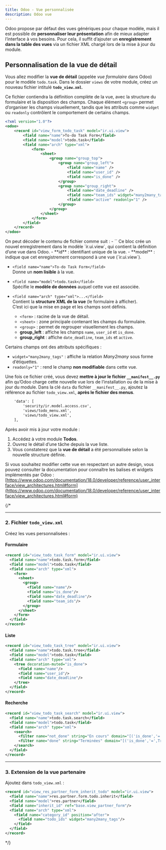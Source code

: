 ```yaml
---
title: Odoo - Vue personnalisée
description: Odoo vue
---
```


Odoo propose par défaut des vues génériques pour chaque modèle,
mais il est possible de **personnaliser leur présentation**
afin de mieux adapter l’interface à vos besoins.
Pour cela, il suffit d’ajouter un **enregistrement dans la table des vues** 
via un fichier XML chargé lors de la mise à jour du module.

## Personnalisation de la vue de détail
Vous allez modifier la **vue de détail** (appelée *vue formulaire* dans Odoo) 
pour le modèle `todo.task`.
Dans le dossier `views` de votre module, créez un nouveau fichier intitulé 
**`todo_view.xml`**.

Ce fichier contiendra la définition complète de la vue, avec la structure 
du formulaire et la disposition des champs.
Chaque élément `<group>` permet d’organiser les champs visuellement, 
tandis que les attributs comme `widget` ou `readonly` contrôlent le comportement 
de certains champs.

```xml
<?xml version="1.0"?>
<odoo>
    <record id="view_form_todo_task" model="ir.ui.view">
        <field name="name">To-do Task Form</field>
        <field name="model">todo.task</field>
        <field name="arch" type="xml">
            <form>
                <sheet>
                    <group name="group_top">
                        <group name="group_left">
                            <field name="name" />
                            <field name="user_id" />
                            <field name="is_done" />
                        </group>
                        <group name="group_right">
                            <field name="date_deadline" />
                            <field name="team_ids" widget="many2many_tags" />
                            <field name="active" readonly="1" />
                        </group>
                    </group>
                </sheet>
            </form>
        </field>
    </record>
</odoo>
```

<Aside>
On peut décoder le contenu de fichier comme suit : 
- `<record id="view_form_todo_task" model="ir.ui.view">`  
  Ce bloc crée un nouvel enregistrement dans le modèle `ir.ui.view`, qui contient la définition d’une vue dans Odoo.  
  - **id** : identifiant unique de la vue.  
  - **model** : indique que cet enregistrement correspond à une vue (`ir.ui.view`).  

- `<field name="name">To-do Task Form</field>`  
  Donne un **nom lisible** à la vue.

- `<field name="model">todo.task</field>`  
  Spécifie le **modèle de données** auquel cette vue est associée.

- `<field name="arch" type="xml">...</field>`  
  Contient la **structure XML de la vue** (le formulaire à afficher).  
  C’est ici que la mise en page et les champs sont définis.

    - `<form>` : racine de la vue de détail.  
    - `<sheet>` : zone principale contenant les champs du formulaire.  
    - `<group>` : permet de regrouper visuellement les champs.  
    - **group_left** : affiche les champs `name`, `user_id` et `is_done`.  
    - **group_right** : affiche `date_deadline`, `team_ids` et `active`.

Certains champs ont des attributs spécifiques :  
- `widget="many2many_tags"` : affiche la relation *Many2many* sous forme d’étiquettes.  
- `readonly="1"` : rend le champ **non modifiable** dans cette vue.
</Aside>

Une fois ce fichier créé, vous devez **mettre à jour le fichier `__manifest__.py`** 
afin qu’Odoo charge cette nouvelle vue lors de l’installation ou de la mise à jour du module.
Dans la clé `data` du fichier `__manifest__.py`, 
ajoutez la référence au fichier `todo_view.xml`, 
**après le fichier des menus**.

```xml
    'data': [
        'security/ir.model.access.csv',
        'views/todo_menu.xml',
        'views/todo_view.xml',
    ],
```

Après avoir mis à jour votre module :
1. Accédez à votre module **Todos**.  
1. Ouvrez le détail d’une tâche depuis la vue liste.  
1. Vous constaterez que la **vue de détail** a été personnalisée 
selon la nouvelle structure définie.

Si vous souhaitez modifier cette vue en respectant un autre design,
vous pouvez consulter la documentation pour connaître les balises et widgets
implémentés par Odoo : 
[https://www.odoo.com/documentation/18.0/developer/reference/user_interface/view_architectures.html#form](https://www.odoo.com/documentation/18.0/developer/reference/user_interface/view_architectures.html#form)

{/* 

---

### 2. Fichier `todo_view.xml`

Créez les vues personnalisées :

#### Formulaire

```xml
<record id="view_todo_task_form" model="ir.ui.view">
  <field name="name">todo.task.form</field>
  <field name="model">todo.task</field>
  <field name="arch" type="xml">
    <form>
      <sheet>
        <group>
          <field name="name"/>
          <field name="is_done"/>
          <field name="date_deadline"/>
          <field name="team_ids"/>
        </group>
      </sheet>
    </form>
  </field>
</record>
```

#### Liste

```xml
<record id="view_todo_task_tree" model="ir.ui.view">
  <field name="name">todo.task.tree</field>
  <field name="model">todo.task</field>
  <field name="arch" type="xml">
    <tree decoration-muted="is_done">
      <field name="name"/>
      <field name="user_id"/>
      <field name="date_deadline"/>
    </tree>
  </field>
</record>
```

#### Recherche

```xml
<record id="view_todo_task_search" model="ir.ui.view">
  <field name="name">todo.task.search</field>
  <field name="model">todo.task</field>
  <field name="arch" type="xml">
    <search>
      <filter name="not_done" string="En cours" domain="[('is_done','=',False)]"/>
      <filter name="done" string="Terminées" domain="[('is_done','=',True)]"/>
    </search>
  </field>
</record>
```

---

### 3. Extension de la vue partenaire

Ajoutez dans `todo_view.xml` :

```xml
<record id="view_res_partner_form_inherit_todo" model="ir.ui.view">
  <field name="name">res.partner.form.todo.inherit</field>
  <field name="model">res.partner</field>
  <field name="inherit_id" ref="base.view_partner_form"/>
  <field name="arch" type="xml">
    <field name="category_id" position="after">
      <field name="todo_ids" widget="many2many_tags"/>
    </field>
  </field>
</record>
```
*/}
